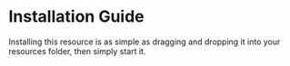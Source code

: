 # Installation Guide

Installing this resource is as simple as dragging and dropping it into your resources folder, then simply start it.
